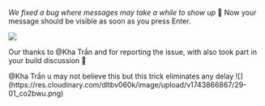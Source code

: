 
<ReleaseVideo src="https://res.cloudinary.com/dltbv060k/video/upload/v1742050496/29-01_vbkmmp.mp4"/>

_We fixed a bug where messages may take a while to show up_ 🍟 Now your message should be visible as soon as you press Enter. 

![](https://res.cloudinary.com/dltbv060k/image/upload/v1742050492/29-02_l3t7p8.png)

Our thanks to @Kha Trần and <ReleaseUser name="huy"/> for reporting the issue, with <ReleaseUser name="huy"/> also took part in your build discussion 🙇

<ReleaseBuild>
<ReleaseUser name="huy" /> @Kha Trần u may not believe this but this trick eliminates any delay
![](https://res.cloudinary.com/dltbv060k/image/upload/v1743866867/29-01_co2bwu.png)
</ReleaseBuild>
